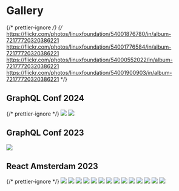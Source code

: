 # Gallery

{/* prettier-ignore */}
{/*
https://flickr.com/photos/linuxfoundation/54001876780/in/album-72177720320386221
https://flickr.com/photos/linuxfoundation/54001776584/in/album-72177720320386221
https://flickr.com/photos/linuxfoundation/54000552022/in/album-72177720320386221
https://flickr.com/photos/linuxfoundation/54001900903/in/album-72177720320386221
*/}

## GraphQL Conf 2024

{/* prettier-ignore */}
![](./graphql-conf-2024-1.jpg)
![](./graphql-conf-2024-2.jpg)

## GraphQL Conf 2023

![](./graphql-conf-2023.webp)

## React Amsterdam 2023

{/* prettier-ignore */}
![](./amsterdam-01.jpeg)
![](./amsterdam-02.jpeg)
![](./amsterdam-03.jpeg)
![](./amsterdam-04.jpeg)
![](./amsterdam-05.jpeg)
![](./amsterdam-06.jpeg)
![](./amsterdam-07.jpeg)
![](./amsterdam-08.jpeg)
![](./amsterdam-09.jpeg)
![](./amsterdam-10.jpeg)
![](./amsterdam-11.jpeg)
![](./amsterdam-12.jpeg)
![](./amsterdam-13.jpg)
![](./amsterdam-14.jpg)
